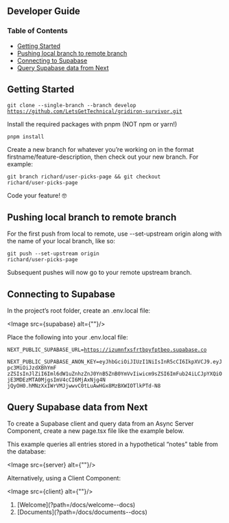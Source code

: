 

## Developer Guide

### Table of Contents
 - [Getting Started](#getting-started)
 - [Pushing local branch to remote branch](#pushing-local-branch-to-remote-branch)
 - [Connecting to Supabase](#connecting-to-supabase)
 - [Query Supabase data from Next](#query-supabase-data-from-next)
    

## Getting Started

  <code>git clone --single-branch --branch develop https://github.com/LetsGetTechnical/gridiron-survivor.git</code>

  Install the required packages with pnpm (NOT npm or yarn!)

  <code>pnpm install</code>

  Create a new branch for whatever you’re working on in the format firstname/feature-description, then check out your new branch. For example:

  <code>git branch richard/user-picks-page && git checkout richard/user-picks-page</code>
  
  Code your feature! 🤓

## Pushing local branch to remote branch

  For the first push from local to remote, use --set-upstream origin along with the name of your local branch, like so:

  <code>git push --set-upstream origin richard/user-picks-page</code>

  Subsequent pushes will now go to your remote upstream branch.

## Connecting to Supabase

  In the project’s root folder, create an .env.local file:

  <Image src={supabase} alt={""}/>

  Place the following into your .env.local file:

  <code>NEXT_PUBLIC_SUPABASE_URL=https://izumnfxsfrtbpyfptbeo.supabase.co</code>

  <code>NEXT_PUBLIC_SUPABASE_ANON_KEY=eyJhbGciOiJIUzI1NiIsInR5cCI6IkpXVCJ9.eyJpc3MiOiJzdXBhYmF
zZSIsInJlZiI6Iml6dW1uZnhzZnJ0YnB5ZnB0YmVvIiwicm9sZSI6ImFub24iLCJpYXQiOjE3MDEzMTA0MjgsImV4cCI6MjAxNjg4N
jQyOH0.hMNzXxIWrVMJjwwvC0tLuAwHGx8MzBXWIOTlkPTd-N8</code>


## Query Supabase data from Next

  To create a Supabase client and query data from an Async Server Component, create a new page.tsx file like the example below.

  This example queries all entries stored in a hypothetical “notes” table from the database:

  <Image src={server} alt={""}/>

  Alternatively, using a Client Component:

  <Image src={client} alt={""}/>

  <ol className="doc_nav_links">
    <li>[Welcome](?path=/docs/welcome--docs)</li>
    <li>[Documents](?path=/docs/documents--docs)</li>
  </ol>



